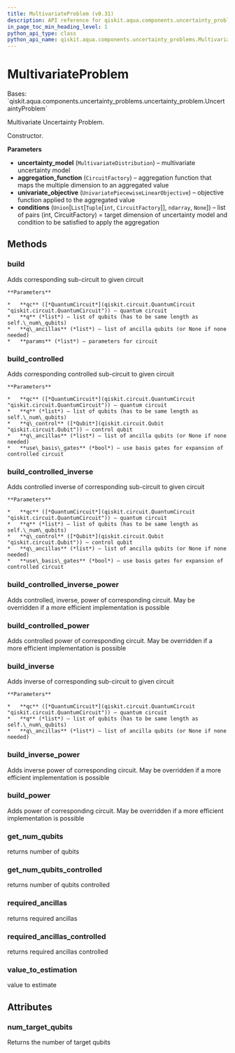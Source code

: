 ```yaml
---
title: MultivariateProblem (v0.31)
description: API reference for qiskit.aqua.components.uncertainty_problems.MultivariateProblem in qiskit v0.31
in_page_toc_min_heading_level: 1
python_api_type: class
python_api_name: qiskit.aqua.components.uncertainty_problems.MultivariateProblem
---
```


# MultivariateProblem

<Class id="qiskit.aqua.components.uncertainty_problems.MultivariateProblem" isDedicatedPage={true} github="https://github.com/qiskit-community/qiskit-aqua/tree/stable/0.9/qiskit/aqua/components/uncertainty_problems/multivariate_problem.py" signature="MultivariateProblem(uncertainty_model, aggregation_function, univariate_objective, conditions=None)" modifiers="class">
  Bases: `qiskit.aqua.components.uncertainty_problems.uncertainty_problem.UncertaintyProblem`

  Multivariate Uncertainty Problem.

  Constructor.

  **Parameters**

  *   **uncertainty\_model** (`MultivariateDistribution`) – multivariate uncertainty model
  *   **aggregation\_function** (`CircuitFactory`) – aggregation function that maps the multiple dimension to an aggregated value
  *   **univariate\_objective** (`UnivariatePiecewiseLinearObjective`) – objective function applied to the aggregated value
  *   **conditions** (`Union`\[`List`\[`Tuple`\[`int`, `CircuitFactory`]], `ndarray`, `None`]) – list of pairs (int, CircuitFactory) = target dimension of uncertainty model and condition to be satisfied to apply the aggregation

  ## Methods

  <span id="qiskit-aqua-components-uncertainty-problems-multivariateproblem-build" />

  ### build

  <Function id="qiskit.aqua.components.uncertainty_problems.MultivariateProblem.build" signature="MultivariateProblem.build(qc, q, q_ancillas=None, params=None)">
    Adds corresponding sub-circuit to given circuit

    **Parameters**

    *   **qc** ([*QuantumCircuit*](qiskit.circuit.QuantumCircuit "qiskit.circuit.QuantumCircuit")) – quantum circuit
    *   **q** (*list*) – list of qubits (has to be same length as self.\_num\_qubits)
    *   **q\_ancillas** (*list*) – list of ancilla qubits (or None if none needed)
    *   **params** (*list*) – parameters for circuit
  </Function>

  <span id="qiskit-aqua-components-uncertainty-problems-multivariateproblem-build-controlled" />

  ### build\_controlled

  <Function id="qiskit.aqua.components.uncertainty_problems.MultivariateProblem.build_controlled" signature="MultivariateProblem.build_controlled(qc, q, q_control, q_ancillas=None, use_basis_gates=True)">
    Adds corresponding controlled sub-circuit to given circuit

    **Parameters**

    *   **qc** ([*QuantumCircuit*](qiskit.circuit.QuantumCircuit "qiskit.circuit.QuantumCircuit")) – quantum circuit
    *   **q** (*list*) – list of qubits (has to be same length as self.\_num\_qubits)
    *   **q\_control** ([*Qubit*](qiskit.circuit.Qubit "qiskit.circuit.Qubit")) – control qubit
    *   **q\_ancillas** (*list*) – list of ancilla qubits (or None if none needed)
    *   **use\_basis\_gates** (*bool*) – use basis gates for expansion of controlled circuit
  </Function>

  <span id="qiskit-aqua-components-uncertainty-problems-multivariateproblem-build-controlled-inverse" />

  ### build\_controlled\_inverse

  <Function id="qiskit.aqua.components.uncertainty_problems.MultivariateProblem.build_controlled_inverse" signature="MultivariateProblem.build_controlled_inverse(qc, q, q_control, q_ancillas=None, use_basis_gates=True)">
    Adds controlled inverse of corresponding sub-circuit to given circuit

    **Parameters**

    *   **qc** ([*QuantumCircuit*](qiskit.circuit.QuantumCircuit "qiskit.circuit.QuantumCircuit")) – quantum circuit
    *   **q** (*list*) – list of qubits (has to be same length as self.\_num\_qubits)
    *   **q\_control** ([*Qubit*](qiskit.circuit.Qubit "qiskit.circuit.Qubit")) – control qubit
    *   **q\_ancillas** (*list*) – list of ancilla qubits (or None if none needed)
    *   **use\_basis\_gates** (*bool*) – use basis gates for expansion of controlled circuit
  </Function>

  <span id="qiskit-aqua-components-uncertainty-problems-multivariateproblem-build-controlled-inverse-power" />

  ### build\_controlled\_inverse\_power

  <Function id="qiskit.aqua.components.uncertainty_problems.MultivariateProblem.build_controlled_inverse_power" signature="MultivariateProblem.build_controlled_inverse_power(qc, q, q_control, power, q_ancillas=None, use_basis_gates=True)">
    Adds controlled, inverse, power of corresponding circuit. May be overridden if a more efficient implementation is possible
  </Function>

  <span id="qiskit-aqua-components-uncertainty-problems-multivariateproblem-build-controlled-power" />

  ### build\_controlled\_power

  <Function id="qiskit.aqua.components.uncertainty_problems.MultivariateProblem.build_controlled_power" signature="MultivariateProblem.build_controlled_power(qc, q, q_control, power, q_ancillas=None, use_basis_gates=True)">
    Adds controlled power of corresponding circuit. May be overridden if a more efficient implementation is possible
  </Function>

  <span id="qiskit-aqua-components-uncertainty-problems-multivariateproblem-build-inverse" />

  ### build\_inverse

  <Function id="qiskit.aqua.components.uncertainty_problems.MultivariateProblem.build_inverse" signature="MultivariateProblem.build_inverse(qc, q, q_ancillas=None)">
    Adds inverse of corresponding sub-circuit to given circuit

    **Parameters**

    *   **qc** ([*QuantumCircuit*](qiskit.circuit.QuantumCircuit "qiskit.circuit.QuantumCircuit")) – quantum circuit
    *   **q** (*list*) – list of qubits (has to be same length as self.\_num\_qubits)
    *   **q\_ancillas** (*list*) – list of ancilla qubits (or None if none needed)
  </Function>

  <span id="qiskit-aqua-components-uncertainty-problems-multivariateproblem-build-inverse-power" />

  ### build\_inverse\_power

  <Function id="qiskit.aqua.components.uncertainty_problems.MultivariateProblem.build_inverse_power" signature="MultivariateProblem.build_inverse_power(qc, q, power, q_ancillas=None)">
    Adds inverse power of corresponding circuit. May be overridden if a more efficient implementation is possible
  </Function>

  <span id="qiskit-aqua-components-uncertainty-problems-multivariateproblem-build-power" />

  ### build\_power

  <Function id="qiskit.aqua.components.uncertainty_problems.MultivariateProblem.build_power" signature="MultivariateProblem.build_power(qc, q, power, q_ancillas=None)">
    Adds power of corresponding circuit. May be overridden if a more efficient implementation is possible
  </Function>

  <span id="qiskit-aqua-components-uncertainty-problems-multivariateproblem-get-num-qubits" />

  ### get\_num\_qubits

  <Function id="qiskit.aqua.components.uncertainty_problems.MultivariateProblem.get_num_qubits" signature="MultivariateProblem.get_num_qubits()">
    returns number of qubits
  </Function>

  <span id="qiskit-aqua-components-uncertainty-problems-multivariateproblem-get-num-qubits-controlled" />

  ### get\_num\_qubits\_controlled

  <Function id="qiskit.aqua.components.uncertainty_problems.MultivariateProblem.get_num_qubits_controlled" signature="MultivariateProblem.get_num_qubits_controlled()">
    returns number of qubits controlled
  </Function>

  <span id="qiskit-aqua-components-uncertainty-problems-multivariateproblem-required-ancillas" />

  ### required\_ancillas

  <Function id="qiskit.aqua.components.uncertainty_problems.MultivariateProblem.required_ancillas" signature="MultivariateProblem.required_ancillas()">
    returns required ancillas
  </Function>

  <span id="qiskit-aqua-components-uncertainty-problems-multivariateproblem-required-ancillas-controlled" />

  ### required\_ancillas\_controlled

  <Function id="qiskit.aqua.components.uncertainty_problems.MultivariateProblem.required_ancillas_controlled" signature="MultivariateProblem.required_ancillas_controlled()">
    returns required ancillas controlled
  </Function>

  <span id="qiskit-aqua-components-uncertainty-problems-multivariateproblem-value-to-estimation" />

  ### value\_to\_estimation

  <Function id="qiskit.aqua.components.uncertainty_problems.MultivariateProblem.value_to_estimation" signature="MultivariateProblem.value_to_estimation(value)">
    value to estimate
  </Function>

  ## Attributes

  ### num\_target\_qubits

  <Attribute id="qiskit.aqua.components.uncertainty_problems.MultivariateProblem.num_target_qubits">
    Returns the number of target qubits
  </Attribute>
</Class>

